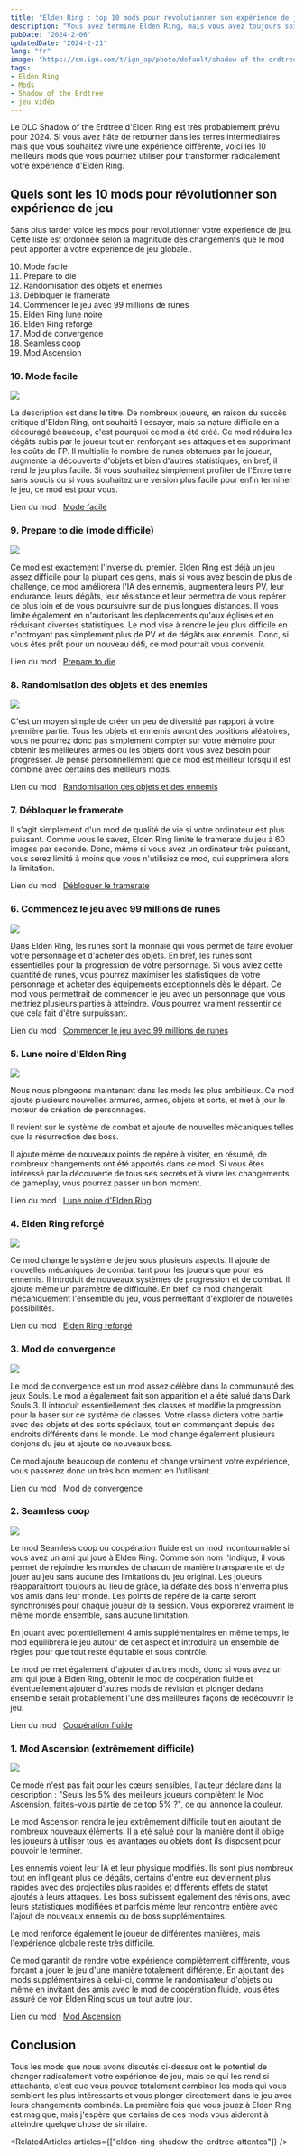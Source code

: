 ```yaml
---
title: "Elden Ring : top 10 mods pour révolutionner son expérience de jeu."
description: "Vous avez terminé Elden Ring, mais vous avez toujours soif de cette sensation de découverte. Voici une liste de mods qui pourraient vous aider à trouver votre prochaine aventure dans l'Entre terre."
pubDate: "2024-2-06"
updatedDate: "2024-2-21"
lang: "fr"
image: "https://sm.ign.com/t/ign_ap/photo/default/shadow-of-the-erdtree-3-1677574530364_unn3.1080.jpg"
tags:
- Elden Ring
- Mods
- Shadow of the Erdtree
- jeu vidéo
---
```



Le DLC Shadow of the Erdtree d'Elden Ring est très probablement prévu pour 2024. Si vous avez hâte de retourner dans les terres intermédiaires mais que vous souhaitez vivre une expérience différente, voici les 10 meilleurs mods que vous pourriez utiliser pour transformer radicalement votre expérience d'Elden Ring.

## Quels sont les 10 mods pour révolutionner son expérience de jeu

Sans plus tarder voice les mods pour revolutionner votre experience de jeu. Cette liste est ordonnée selon la magnitude des changements que le mod peut apporter à votre experience de jeu globale..

10. Mode facile
9. Prepare to die
8. Randomisation des objets et enemies
7. Débloquer le framerate
6. Commencer le jeu avec 99 millions de runes
5. Elden Ring lune noire
4. Elden Ring reforgé
3. Mod de convergence
2. Seamless coop
1. Mod Ascension


### 10. Mode facile
<Image src="https://static1.srcdn.com/wordpress/wp-content/uploads/2022/04/Elden-Ring-How-to-Install-Play-Easy-Mode-Mod.jpg" />


La description est dans le titre. De nombreux joueurs, en raison du succès critique d'Elden Ring, ont souhaité l'essayer, mais sa nature difficile en a découragé beaucoup, c'est pourquoi ce mod a été créé. Ce mod réduira les dégâts subis par le joueur tout en renforçant ses attaques et en supprimant les coûts de FP. Il multiplie le nombre de runes obtenues par le joueur, augmente la découverte d'objets et bien d'autres statistiques, en bref, il rend le jeu plus facile. Si vous souhaitez simplement profiter de l'Entre terre sans soucis ou si vous souhaitez une version plus facile pour enfin terminer le jeu, ce mod est pour vous.


Lien du mod : [Mode facile](https://www.nexusmods.com/eldenring/mods/146)


### 9. Prepare to die (mode difficile)
<Image src="https://cdn.wccftech.com/wp-content/uploads/2022/05/Elden-Ring-Hard-Mode.jpg" />


Ce mod est exactement l'inverse du premier. Elden Ring est déjà un jeu assez difficile pour la plupart des gens, mais si vous avez besoin de plus de challenge, ce mod améliorera l'IA des ennemis, augmentera leurs PV, leur endurance, leurs dégâts, leur résistance et leur permettra de vous repérer de plus loin et de vous poursuivre sur de plus longues distances. Il vous limite également en n'autorisant les déplacements qu'aux églises et en réduisant diverses statistiques. Le mod vise à rendre le jeu plus difficile en n'octroyant pas simplement plus de PV et de dégâts aux ennemis. Donc, si vous êtes prêt pour un nouveau défi, ce mod pourrait vous convenir.


Lien du mod : [Prepare to die](https://www.nexusmods.com/eldenring/mods/161)


### 8. Randomisation des objets et des enemies
<Image src="https://cdn.gameleap.com/images/articles/art_ciY7-O91ON/art-img_mTbQ0mjoE/1x.webp" caption="Random boss" />


C'est un moyen simple de créer un peu de diversité par rapport à votre première partie. Tous les objets et ennemis auront des positions aléatoires, vous ne pourrez donc pas simplement compter sur votre mémoire pour obtenir les meilleures armes ou les objets dont vous avez besoin pour progresser. Je pense personnellement que ce mod est meilleur lorsqu'il est combiné avec certains des meilleurs mods.


Lien du mod : [Randomisation des objets et des ennemis](https://www.nexusmods.com/eldenring/mods/428)


### 7. Débloquer le framerate
Il s'agit simplement d'un mod de qualité de vie si votre ordinateur est plus puissant. Comme vous le savez, Elden Ring limite le framerate du jeu à 60 images par seconde. Donc, même si vous avez un ordinateur très puissant, vous serez limité à moins que vous n'utilisiez ce mod, qui supprimera alors la limitation.


Lien du mod : [Débloquer le framerate](https://www.nexusmods.com/eldenring/mods/216)


### 6. Commencez le jeu avec 99 millions de runes
<Image src="https://cdn.wccftech.com/wp-content/uploads/2021/08/Elden-Ring-art-scaled.jpg-scaled.jpg" />


Dans Elden Ring, les runes sont la monnaie qui vous permet de faire évoluer votre personnage et d'acheter des objets. En bref, les runes sont essentielles pour la progression de votre personnage. Si vous aviez cette quantité de runes, vous pourrez maximiser les statistiques de votre personnage et acheter des équipements exceptionnels dès le départ. Ce mod vous permettrait de commencer le jeu avec un personnage que vous mettriez plusieurs parties à atteindre. Vous pourrez vraiment ressentir ce que cela fait d'être surpuissant.


Lien du mod : [Commencer le jeu avec 99 millions de runes](https://www.nexusmods.com/eldenring/mods/73)


### 5. Lune noire d'Elden Ring
<Image src="https://images.ladbible.com/resize?type=jpeg&quality=70&width=1200&fit=contain&gravity=auto&url=https://images.ladbiblegroup.com/v3/assets/bltbc1876152fcd9f07/blt204f2ac373ea0f3c/654397b4c2dd84040649ad93/elden.png" />


Nous nous plongeons maintenant dans les mods les plus ambitieux. Ce mod ajoute plusieurs nouvelles armures, armes, objets et sorts, et met à jour le moteur de création de personnages.


Il revient sur le système de combat et ajoute de nouvelles mécaniques telles que la résurrection des boss.


Il ajoute même de nouveaux points de repère à visiter, en résumé, de nombreux changements ont été apportés dans ce mod. Si vous êtes intéressé par la découverte de tous ses secrets et à vivre les changements de gameplay, vous pourrez passer un bon moment.


Lien du mod : [Lune noire d'Elden Ring](https://www.nexusmods.com/eldenring/mods/2604)


### 4. Elden Ring reforgé
<Image src="https://static0.gamerantimages.com/wordpress/wp-content/uploads/2023/12/elden-ring-reforged-mod-explained.jpg" />


Ce mod change le système de jeu sous plusieurs aspects. Il ajoute de nouvelles mécaniques de combat tant pour les joueurs que pour les ennemis. Il introduit de nouveaux systèmes de progression et de combat. Il ajoute même un paramètre de difficulté. En bref, ce mod changerait mécaniquement l'ensemble du jeu, vous permettant d'explorer de nouvelles possibilités.


Lien du mod : [Elden Ring reforgé](https://www.nexusmods.com/eldenring/mods/541)


### 3. Mod de convergence
<Image src="https://i.ytimg.com/vi/k6HWPQzJfn8/maxresdefault.jpg" />


Le mod de convergence est un mod assez célèbre dans la communauté des jeux Souls. Le mod a également fait son apparition et a été salué dans Dark Souls 3. Il introduit essentiellement des classes et modifie la progression pour la baser sur ce système de classes. Votre classe dictera votre partie avec des objets et des sorts spéciaux, tout en commençant depuis des endroits différents dans le monde. Le mod change également plusieurs donjons du jeu et ajoute de nouveaux boss.


Ce mod ajoute beaucoup de contenu et change vraiment votre expérience, vous passerez donc un très bon moment en l'utilisant.


Lien du mod : [Mod de convergence](https://www.nexusmods.com/eldenring/mods/3419)


### 2. Seamless coop
<Image src="https://static1.srcdn.com/wordpress/wp-content/uploads/2022/06/Elden-Ring-Seamless-Coop-Mod.jpg" />


Le mod Seamless coop ou coopération fluide est un mod incontournable si vous avez un ami qui joue à Elden Ring. Comme son nom l'indique, il vous permet de rejoindre les mondes de chacun de manière transparente et de jouer au jeu sans aucune des limitations du jeu original. Les joueurs réapparaîtront toujours au lieu de grâce, la défaite des boss n'enverra plus vos amis dans leur monde. Les points de repère de la carte seront synchronisés pour chaque joueur de la session. Vous explorerez vraiment le même monde ensemble, sans aucune limitation.


En jouant avec potentiellement 4 amis supplémentaires en même temps, le mod équilibrera le jeu autour de cet aspect et introduira un ensemble de règles pour que tout reste équitable et sous contrôle.


Le mod permet également d'ajouter d'autres mods, donc si vous avez un ami qui joue à Elden Ring, obtenir le mod de coopération fluide et éventuellement ajouter d'autres mods de révision et plonger dedans ensemble serait probablement l'une des meilleures façons de redécouvrir le jeu.


Lien du mod : [Coopération fluide](https://www.nexusmods.com/eldenring/mods/510)


### 1. Mod Ascension (extrêmement difficile)
<Image src="https://staticdelivery.nexusmods.com/mods/4333/images/thumbnails/1019/1019-1700175988-2130551091.png" />


Ce mode n'est pas fait pour les cœurs sensibles, l'auteur déclare dans la description : "Seuls les 5% des meilleurs joueurs complètent le Mod Ascension, faites-vous partie de ce top 5% ?", ce qui annonce la couleur.


Le mod Ascension rendra le jeu extrêmement difficile tout en ajoutant de nombreux nouveaux éléments. Il a été salué pour la manière dont il oblige les joueurs à utiliser tous les avantages ou objets dont ils disposent pour pouvoir le terminer.


Les ennemis voient leur IA et leur physique modifiés. Ils sont plus nombreux tout en infligeant plus de dégâts, certains d'entre eux deviennent plus rapides avec des projectiles plus rapides et différents effets de statut ajoutés à leurs attaques. Les boss subissent également des révisions, avec leurs statistiques modifiées et parfois même leur rencontre entière avec l'ajout de nouveaux ennemis ou de boss supplémentaires.


Le mod renforce également le joueur de différentes manières, mais l'expérience globale reste très difficile.


Ce mod garantit de rendre votre expérience complètement différente, vous forçant à jouer le jeu d'une manière totalement différente. En ajoutant des mods supplémentaires à celui-ci, comme le randomisateur d'objets ou même en invitant des amis avec le mod de coopération fluide, vous êtes assuré de voir Elden Ring sous un tout autre jour.


Lien du mod : [Mod Ascension](https://www.nexusmods.com/eldenring/mods/1019)


## Conclusion
Tous les mods que nous avons discutés ci-dessus ont le potentiel de changer radicalement votre expérience de jeu, mais ce qui les rend si attachants, c'est que vous pouvez totalement combiner les mods qui vous semblent les plus intéressants et vous plonger directement dans le jeu avec leurs changements combinés. La première fois que vous jouez à Elden Ring est magique, mais j'espère que certains de ces mods vous aideront à atteindre quelque chose de similaire.


<RelatedArticles  articles={["elden-ring-shadow-the-erdtree-attentes"]} />